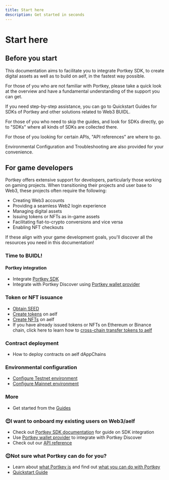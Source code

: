 ```yaml
---
title: Start here
description: Get started in seconds
---
```


# Start here

## Before you start

This documentation aims to facilitate you to integrate Portkey SDK, to create digital assets as well as to build on aelf, in the fastest way possible.  

For those of you who are not familiar with Portkey, please take a quick look at the overview and have a fundamental understanding of the support you can get.  

If you need step-by-step assistance, you can go to Quickstart Guides for SDKs of Portkey and other solutions related to Web3 BUIDL.  

For those of you who need to skip the guides, and look for SDKs directly, go to "SDKs" where all kinds of SDKs are collected there.

For those of you looking for certain APIs, "API references" are where to go.

Environmental Configuration and Troubleshooting are also provided for your convenience.

## For game developers

Portkey offers extensive support for developers, particularly those working on gaming projects. When transitioning their projects and user base to Web3, these projects often require the following:

- Creating Web3 accounts
- Providing a seamless Web2 login experience
- Managing digital assets
- Issuing tokens or NFTs as in-game assets
- Facilitating fiat-to-crypto conversions and vice versa 
- Enabling NFT checkouts

If these align with your game development goals, you'll discover all the resources you need in this documentation!

### Time to BUIDL!

#### Portkey integration

- Integrate [Portkey SDK](docs/SDKs/SDKs.mdx)
- Integrate with Portkey Discover using [Portkey wallet provider](docs/QuickStartGuides/PortkeyWalletProviderGuides/PortkeyWalletProviderGuides.mdx)

### Token or NFT issuance

- [Obtain SEED](docs/QuickStartGuides/LaunchTokenAndNFTCollection/ObtainSEED.mdx)
- [Create tokens](docs/QuickStartGuides/LaunchTokenAndNFTCollection/CreateTokens.mdx) on aelf
- [Create NFTs](docs/QuickStartGuides/LaunchTokenAndNFTCollection/CreateNFTs.mdx) on aelf
- If you have already issued tokens or NFTs on Ethereum or Binance chain, click here to learn how to [cross-chain transfer tokens to aelf](docs/SDKs/UISDK/TypeScript/Document/TokenNFTTransfer.mdx)

### Contract deployment

- How to deploy contracts on aelf dAppChains

### Environmental configuration

- [Configure Testnet environment](docs/EnvironmentalConfiguration.mdx)
- [Configure Mainnet environment](docs/EnvironmentalConfiguration.mdx)

### More

- Get started from the [Guides](docs/QuickStartGuides/quick-start.mdx)

### 😊I want to onboard my existing users on Web3/aelf

- Check out [Portkey SDK documentation](docs/SDKs/SDKs.mdx) for guide on SDK integration
- Use [Portkey wallet provider](docs/QuickStartGuides/PortkeyWalletProviderGuides/PortkeyWalletProviderGuides.mdx) to integrate with Portkey Discover
- Check out our [API reference](docs/APIReference/APIReference.mdx)

### 😊Not sure what Portkey can do for you?

- Learn about [what Portkey is](docs/OverviewPortkey/what-is-portkey.mdx) and find out [what you can do with Portkey](docs/OverviewPortkey/what-is-portkey.mdx)
- [Quickstart Guide](docs/QuickStartGuides/quick-start.mdx)
